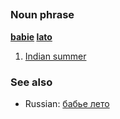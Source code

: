=={{pl}}==
===Noun phrase===
'''[[babie]] [[lato]]'''

# [[Indian summer]]

===See also===
*Russian: [[бабье лето]]